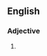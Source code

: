 ==English==

===Adjective===
{{head|en|adjective}}

# {{label|en|nonstandard}} {{eye dialect of|nasty|lang=en}}